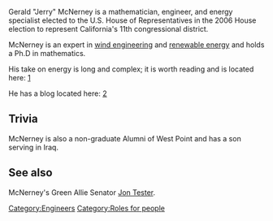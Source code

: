 Gerald "Jerry" McNerney is a mathematician, engineer, and energy specialist elected to the U.S. House of Representatives in the 2006 House election to represent California's 11th congressional district.

McNerney is an expert in [[wind engineering]] and [[renewable energy]] and holds a Ph.D in mathematics.

His take on energy is long and complex; it is worth reading and is located here: [http://jerrymcnerney.org/issues_details.asp?id=4]

He has a blog located here: [http://weblog.jerrymcnerney.com]

==Trivia==
McNerney is also a non-graduate Alumni of West Point and has a son serving in Iraq.

== See also ==
McNerney's Green Allie Senator [[Jon Tester]].<!-- Ally? -->


[[Category:Engineers]]
[[Category:Roles for people]]
